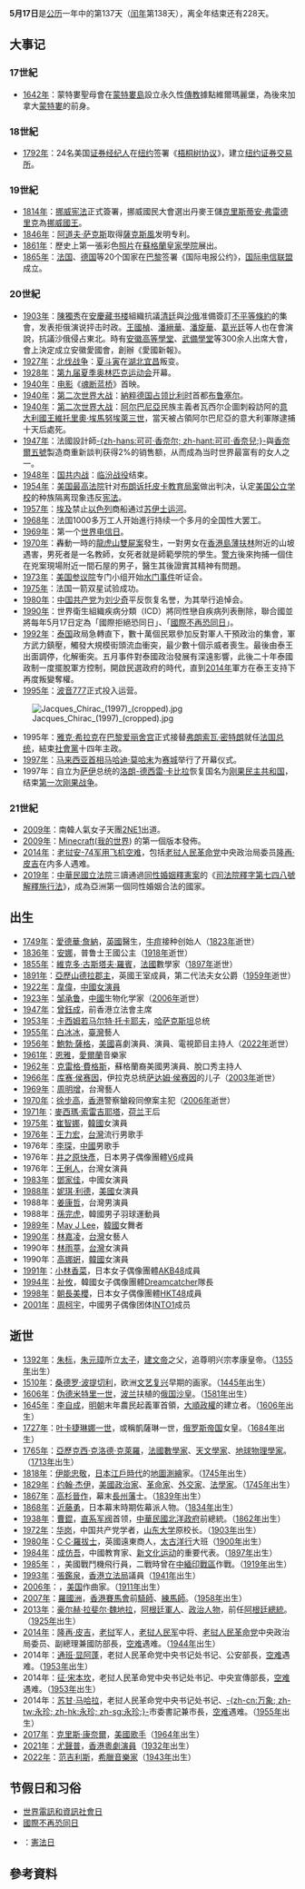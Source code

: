 {{DayInMonth|5}}
'''5月17日'''是[[公历|公历]]一年中的第137天（[[闰年|闰年]]第138天），离全年结束还有228天。

== 大事记 ==
=== 17世紀 ===
* [[1642年|1642年]]：蒙特婁聖母會在[[蒙特婁島|蒙特婁島]]設立永久性[[基督教傳教活動|傳教]]據點維爾瑪麗堡，為後來加拿大[[蒙特婁|蒙特婁]]的前身。

=== 18世紀 ===
* [[1792年|1792年]]：24名美国[[证券经纪人|证券经纪人]]在[[纽约|纽约]]签署《[[梧桐树协议|梧桐树协议]]》，建立[[纽约证券交易所|纽约证券交易所]]。

=== 19世紀 ===
* [[1814年|1814年]]：[[挪威宪法|挪威宪法]]正式簽署，挪威國民大會選出丹麥王儲[[克里斯蒂安八世|克里斯蒂安·弗雷德里克]]為[[挪威君主列表|挪威國王]]。
* [[1846年|1846年]]：[[阿道夫·萨克斯|阿道夫·萨克斯]]取得[[薩克斯風|薩克斯風]]发明专利。
* [[1861年|1861年]]：歷史上第一張彩色[[相片|照片]]在[[蘇格蘭皇家學院|蘇格蘭皇家學院]]展出。
* [[1865年|1865年]]：[[法国|法国]]、[[德国|德国]]等20个国家在[[巴黎|巴黎]]签署《国际电报公约》，[[国际电信联盟|国际电信联盟]]成立。

=== 20世紀 ===
* [[1903年|1903年]]：[[陳獨秀|陳獨秀]]在[[安慶市|安慶]][[安徽大学红楼及敬敷书院旧址|藏书楼]]組織抗議[[清廷|清廷]]與[[沙俄|沙俄]]准備簽訂[[交收东三省条约|不平等條約]]的集會，发表拒俄演说抨击时政。[[王國楨|王國楨]]、[[潘縉華|潘縉華]]、[[潘旋華|潘旋華]]、[[葛光廷|葛光廷]]等人也在會演說，抗議沙俄侵占東北。時有[[安徽高等學堂|安徽高等學堂]]、[[武備學堂|武備學堂]]等300余人出席大會，會上決定成立安徽愛國會，創辦《愛國新報》。
* [[1927年|1927年]]：[[國民革命軍北伐|北伐战争]]：[[夏斗寅|夏斗寅]]在[[湖北省_(中華民國)|湖北]][[宜昌市|宜昌]]叛变。
* [[1928年|1928年]]：[[1928年夏季奥林匹克运动会|第九届夏季奥林匹克运动会]]开幕。
* [[1940年|1940年]]：[[电影|电影]]《[[魂断蓝桥|魂断蓝桥]]》首映。
* [[1940年|1940年]]：[[第二次世界大战|第二次世界大战]]：[[納粹德国|納粹德国]][[比利時戰役|占领]][[比利时|比利时]]首都[[布鲁塞尔|布鲁塞尔]]。
* [[1940年|1940年]]：[[第二次世界大战|第二次世界大战]]：[[阿尔巴尼亞意占時期|阿尔巴尼亞]]民族主義者瓦西尔企圖刺殺訪阿的[[意大利國王|意大利國王]][[維托里奧·埃馬努埃萊三世|維托里奧·埃馬努埃萊三世]]，當天被占領阿尔巴尼亞的意大利軍隊逮捕十天后處死。
* [[1947年|1947年]]：法國設計師[[可可·香奈兒|-{zh-hans:可可·香奈尔; zh-hant:可可·香奈兒;}-]]與[[香奈爾五號|香奈爾五號]]製造商重新談判获得2%的销售额，从而成為当时世界最富有的女人之一。
* [[1948年|1948年]]：[[国共内战|国共内战]]：[[临汾战役|临汾战役]]结束。
* [[1954年|1954年]]：[[美国最高法院|美国最高法院]]针对[[布朗诉托皮卡教育局案|布朗诉托皮卡教育局案]]做出判决，认定[[美国教育|美国公立学校]]的种族隔离现象违反[[美国宪法|宪法]]。
* [[1957年|1957年]]：[[埃及|埃及]]禁止[[以色列|以色列]]商船通过[[苏伊士运河|苏伊士运河]]。
* [[1968年|1968年]]：法国1000多万工人开始進行持续一个多月的全国性大罢工。
* [[1969年|1969年]]：第一个[[世界电信日|世界电信日]]。
* [[1970年|1970年]]：轟動一時的[[龍虎山雙屍案|龍虎山雙屍案]]發生，一對男女在[[香港島|香港島]][[薄扶林|薄扶林]]附近的山坡遇害，男死者是一名教師，女死者就是師範學院的學生。[[香港警務處|警方]]後來拘捕一個住在兇案現場附近一間石屋的男子，醫生其後證實其精神有問題。
* [[1973年|1973年]]：[[美国参议院|美国参议院]]专门小组开始[[水门事件|水门事件]]听证会。
* [[1975年|1975年]]：法国一箭双星试验成功。
* [[1980年|1980年]]：[[中国共产党|中国共产党]]为[[刘少奇|刘少奇]]平反恢复名誉，为其举行追悼会。
* [[1990年|1990年]]：世界衛生組織疾病分類（ICD）將同性戀自疾病列表刪除，聯合國並將每年5月17日定為「國際拒絕恐同日」、「[[國際不再恐同日|國際不再恐同日]]」。
* [[1992年|1992年]]：[[泰国|泰国]]政局急轉直下，數十萬個民眾參加反對軍人干預政治的集會，軍方武力鎮壓，觸發大規模街頭流血衝突，最少數十個示威者喪生。最後由泰王出面調停，化解衝突。五月事件對泰國政治發展有深遠影響，此後二十年泰國政制一度擺脫軍方控制，開啟民選政府的時代，直到[[2014年泰國政變|2014年]]軍方在泰王支持下再度叛變奪權。
* [[1995年|1995年]]：[[波音777|波音777]]正式投入运营。
[[File:Jacques_Chirac_(1997)_(cropped).jpg|thumb]] 
* 1995年：[[雅克·希拉克|雅克·希拉克]]在[[巴黎|巴黎]][[爱丽舍宫|爱丽舍宫]]正式接替[[弗朗索瓦·密特朗|弗朗索瓦·密特朗]]就任[[法国总统|法国总统]]，結束[[社會黨_(法國)|社會黨]]十四年主政。
* [[1997年|1997年]]：[[马来西亚首相|马来西亚首相]][[马哈迪·莫哈末|马哈迪·莫哈末]]为[[赛城|赛城]]举行了开幕仪式。
* 1997年：自立为[[萨伊|萨伊]]总统的[[洛朗-德西雷·卡比拉|洛朗-德西雷·卡比拉]]恢复国名为[[刚果民主共和国|刚果民主共和国]]，结束[[第一次刚果战争|第一次刚果战争]]。

=== 21世紀 ===
* [[2009年|2009年]]：南韓人氣女子天團[[2NE1|2NE1]]出道。
* [[2009年|2009年]]：[[Minecraft|Minecraft]]([[我的世界|我的世界]]) 的第一個版本發佈。
* [[2014年|2014年]]：[[老挝安-74军用飞机空难|老挝安-74军用飞机空难]]，包括[[老挝人民革命党|老挝人民革命党]]中央政治局委员[[隆再·皮吉|隆再·皮吉]]在内多人遇难。
* [[2019年|2019年]]：[[中華民國立法院|中華民國立法院]]三讀通過[[臺灣同性婚姻釋憲案|同性婚姻釋憲案]]的《[[司法院釋字第七四八號解釋施行法|司法院釋字第七四八號解釋施行法]]》，成為亞洲第一個同性婚姻合法的國家。

== 出生 ==
* [[1749年|1749年]]：[[愛德華·詹納|愛德華·詹納]]，[[英國|英國]]醫生，[[牛痘|牛痘]]接种创始人（[[1823年|1823年]]逝世）
* [[1836年|1836年]]：[[安娜公主_(普魯士)|安娜]]，普鲁士王國公主（[[1918年|1918年]]逝世）
* [[1855年|1855年]]：[[維克多·古斯塔夫·羅賓|維克多·古斯塔夫·羅賓]]，[[法國|法國]]數學家（[[1897年|1897年]]逝世）
* [[1891年|1891年]]：[[第二代法夫女公爵亞歷山德拉郡主|亞歷山德拉郡主]]，英國王室成員，第二代法夫女公爵（[[1959年|1959年]]逝世）
* [[1922年|1922年]]：[[韋偉|韋偉]]，[[中國|中國]][[女演員|女演員]]
* [[1923年|1923年]]：[[邹承鲁|邹承鲁]]，[[中國|中國]]生物化学家（[[2006年|2006年]]逝世）
* [[1947年|1947年]]：[[曾鈺成|曾鈺成]]，前香港立法會主席
* [[1953年|1953年]]：[[卡西姆若马尔特·托卡耶夫|卡西姆若马尔特·托卡耶夫]]，[[哈萨克斯坦|哈萨克斯坦]]总统
* [[1955年|1955年]]：[[白冰冰|白冰冰]]，[[臺灣|臺灣]]藝人
* [[1956年|1956年]]：[[鮑勃·薩格|鮑勃·薩格]]，[[美國|美國]]喜劇演員、演員、電視節目主持人（[[2022年|2022年]]逝世）
* [[1961年|1961年]]：[[恩雅|恩雅]]，[[愛爾蘭|愛爾蘭]]音樂家
* [[1962年|1962年]]：[[克雷格·費格斯|克雷格·費格斯]]，蘇格蘭裔美國男演員、脫口秀主持人
* [[1966年|1966年]]：[[库赛·侯赛因|库赛·侯赛因]]，伊拉克总统[[萨达姆·侯赛因|萨达姆·侯赛因]]的儿子（[[2003年|2003年]]逝世）
* [[1969年|1969年]]：[[周明增|周明增]]，台灣藝人
* [[1970年|1970年]]：[[徐步高|徐步高]]，[[香港|香港]]警察鎗殺同僚案主犯（[[2006年|2006年]]逝世）
* [[1971年|1971年]]：[[麥西瑪_(荷蘭王后)|麥西瑪·索雷吉耶塔]]，[[荷兰|荷兰]]王后
* [[1975年|1975年]]：[[崔智娜|崔智娜]]，[[韓國|韓國]]女演員
* [[1976年|1976年]]：[[王力宏|王力宏]]，[[台灣|台灣]]流行男歌手
* 1976年：[[李琛_(歌手)|李琛]]，[[中國|中國]]男歌手
* 1976年：[[井之原快彥|井之原快彥]]，日本男子偶像團體[[V6_(偶像團體)|V6]]成員
* 1976年：[[王俐人|王俐人]]，台灣女演員
* [[1983年|1983年]]：[[鄧家佳|鄧家佳]]，中國女演員
* [[1988年|1988年]]：[[妮琪·利德|妮琪·利德]]，[[美國|美國]]女演員
* 1988年：[[姜康哲|姜康哲]]，台灣男演員
* 1988年：[[孫完虎|孫完虎]]，韓國男子羽球運動員
* [[1989年|1989年]]：[[May_J_Lee|May J Lee]]，[[韓國|韓國]]女舞者
* [[1990年|1990年]]：[[林嘉凌|林嘉凌]]，[[台灣|台灣]]女藝人
* 1990年：[[林雨葶|林雨葶]]，[[台灣|台灣]]女演員
* 1990年：[[高娜姸|高娜姸]]，[[韓國|韓國]]女演員
* [[1991年|1991年]]：[[小林香菜|小林香菜]]，日本女子偶像團體[[AKB48|AKB48]]成員
* [[1994年|1994年]]：[[祉攸|祉攸]]，韓國女子偶像團體[[Dreamcatcher|Dreamcatcher]]隊長
* [[1998年|1998年]]：[[朝長美櫻|朝長美櫻]]，日本女子偶像團體[[HKT48|HKT48]]成員
* [[2001年|2001年]]：[[周柯宇|周柯宇]]，中國男子偶像团体[[INTO1|INTO1]]成员

== 逝世 ==
* [[1392年|1392年]]：[[朱标|朱标]]，[[朱元璋|朱元璋]]所立[[储君|太子]]，[[建文帝|建文帝]]之父，追尊明兴宗孝康皇帝。（[[1355年|1355年]]出生）
* [[1510年|1510年]]：[[桑德罗·波提切利|桑德罗·波提切利]]，欧洲[[文艺复兴|文艺复兴]]早期的画家。（[[1445年|1445年]]出生）
* [[1606年|1606年]]：[[伪德米特里一世|伪德米特里一世]]，[[波兰|波兰]]扶植的[[俄罗斯|俄国]][[沙皇|沙皇]]。（[[1581年|1581年]]出生）
* [[1645年|1645年]]：[[李自成|李自成]]，[[明朝|明朝]]末年農民起義軍首領，[[大順_(政權)|大順政權]]的建立者。（[[1606年|1606年]]出生）
* [[1727年|1727年]]：[[叶卡捷琳娜一世|叶卡捷琳娜一世]]，或稱凱薩琳一世，[[俄罗斯帝国|俄罗斯帝国]]女皇。（[[1684年|1684年]]出生）
* [[1765年|1765年]]：[[亞歷克西·克洛德·克萊羅|亞歷克西·克洛德·克萊羅]]，[[法國|法國]][[數學家|數學家]]、[[天文學家|天文學家]]、[[地球物理學家|地球物理學家]]。（[[1713年|1713年]]出生）
* [[1818年|1818年]]：[[伊能忠敬|伊能忠敬]]，[[日本|日本]][[江戶時代|江戶時代]]的[[地圖|地圖]][[測繪|測繪]]家。（[[1745年|1745年]]出生）
* [[1829年|1829年]]：[[约翰·杰伊|约翰·杰伊]]，[[美國|美國]][[政治家|政治家]]、[[革命家|革命家]]、[[外交家|外交家]]、[[法學家|法學家]]。（[[1745年|1745年]]出生）
* [[1867年|1867年]]：[[高杉晉作|高杉晉作]]，幕末[[長州藩|長州藩]]士。（[[1839年|1839年]]出生）
* [[1868年|1868年]]：[[近藤勇|近藤勇]]，日本幕末時期佐幕派人物。（[[1834年|1834年]]出生）
* [[1938年|1938年]]：[[曹錕|曹錕]]，[[直系军阀|直系军阀]]首领，[[中華民國|中華民國]][[北洋政府|北洋政府]]前總統。（[[1862年|1862年]]出生）
* [[1972年|1972年]]：[[华岗|华岗]]，中国共产党学者，[[山东大学|山东大学]]原校长。（[[1903年|1903年]]出生）
* [[1980年|1980年]]：[[C·C·羅拔士|C·C·羅拔士]]，英國遠東商人，[[太古洋行|太古洋行]]大班（[[1900年|1900年]]出生）
* [[1984年|1984年]]：[[成仿吾|成仿吾]]，中國教育家、[[新文化运动|新文化运动]]的重要代表。（[[1897年|1897年]]出生）
* [[1985年|1985年]]：{{link-en|泰迪·夏普|Teddy Shapou}}，美國戰鬥機飛行員，二戰時曾在[[中緬印戰區|中緬印戰區]]作戰。（[[1919年|1919年]]出生）
* [[1993年|1993年]]：[[張鑑泉|張鑑泉]]，[[香港|香港]][[立法局|立法局]]議員（[[1941年|1941年]]出生）
* [[2006年|2006年]]：{{tsl|en|Cy Feuer|賽·福伊爾}}，[[美国|美国]]作曲家。（[[1911年|1911年]]出生）
* [[2007年|2007年]]：[[羅國洲|羅國洲]]，[[香港賽馬會|香港賽馬會]]前[[騎師|騎師]]、[[練馬師|練馬師]]。（[[1958年|1958年]]出生）
* [[2013年|2013年]]：[[豪尔赫·拉斐尔·魏地拉|豪尔赫·拉斐尔·魏地拉]]，[[阿根廷|阿根廷]][[軍人|軍人]]、[[政治人物|政治人物]]，前任[[阿根廷總統|阿根廷總統]]。（[[1925年|1925年]]出生）
* [[2014年|2014年]]：[[隆再·皮吉|隆再·皮吉]]，[[老挝|老挝]]军人，[[老挝人民军|老挝人民军]]中将、[[老挝人民革命党|老挝人民革命党]]中央政治局委员、副總理兼國防部長，[[老挝安-74军用飞机空难|空难]]遇难。（[[1944年|1944年]]出生）
* 2014年：[[通班·显阿蓬|通班·显阿蓬]]，老挝人民革命党中央书记处书记、公安部長，[[老挝安-74军用飞机空难|空难]]遇难。（[[1953年|1953年]]出生）
* 2014年：[[征·宋本坎|征·宋本坎]]，老挝人民革命党中央书记处书记、中央宣傳部長，[[老挝安-74军用飞机空难|空难]]遇难。（[[1953年|1953年]]出生）
* 2014年：[[苏甘·马哈拉|苏甘·马哈拉]]，老挝人民革命党中央书记处书记、[[永珍|-{zh-cn:万象; zh-tw:永珍; zh-hk:永珍; zh-sg:永珍;}-]]市委書記兼市長，[[老挝安-74军用飞机空难|空难]]遇难。（[[1955年|1955年]]出生）
* [[2017年|2017年]]：[[克里斯·康奈爾|克里斯·康奈爾]]，[[美國|美國]][[歌手|歌手]]（[[1964年|1964年]]出生）
* [[2021年|2021年]]：[[尤聲普|尤聲普]]，[[香港|香港]][[粵劇|粵劇]][[演員|演員]]（[[1932年|1932年]]出生）
* [[2022年|2022年]]：[[范吉利斯|范吉利斯]]，[[希臘|希臘]][[音樂家|音樂家]]（[[1943年|1943年]]出生）

== 节假日和习俗 ==
* [[世界電訊和資訊社會日|世界電訊和資訊社會日]]
* [[國際不再恐同日|國際不再恐同日]]
* {{NOR}}：[[挪威憲法日|憲法日]]

== 參考資料 ==
{{Reflist}}

{{Commonscat|17 May}}
{{月份}}